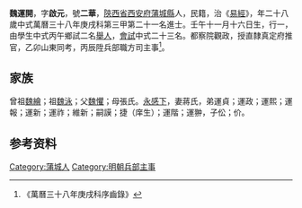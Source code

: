 {{明清人物信息框
| 姓名 = 魏運開
| 原名 =
| 圖片名稱= 
| 圖片大小 =
| 圖片說明 = 
| 最高職務 =
| 國家 = 大明 
| 爵位 =
| 籍貫 = [[陝西省|陝西省]][[西安府|西安府]][[蒲城縣|蒲城縣]]
| 族裔 = 
| 旗籍 = 
| 字號 = 
| 諡號 =
| 出生日期 = 壬午十一月十六日
| 出生地點 =
| 逝世日期 = 
| 逝世地點 =
| 墓葬 =
| 配偶 = 蔣氏
| 親屬 = 曾祖[[魏繪|魏繪]]，祖[[魏泳|魏泳]]，父[[魏懼|魏懼]]，母張氏
| 出身 =
* 萬曆三十八年庚戌科進士
| 經歷 =
| 著作 =  
*
*
*
}}
'''魏運開'''{{BD|1583年||？年||}}，字'''啟元'''，號'''二華'''，[[陝西省|陝西省]][[西安府|西安府]][[蒲城縣|蒲城縣]]人，民籍，治《[[易經|易經]]》，年二十八歲中式萬曆三十八年庚戌科第三甲第二十一名進士。壬午十一月十六日生，行一，由學生中式丙午鄉試二名[[舉人|舉人]]，[[會試|會試]]中式二十三名。都察院觀政，授直隸真定府推官，乙卯山東同考，丙辰陞兵部職方司主事<ref>《萬曆三十八年庚戌科序齒錄》</ref>。

== 家族 ==
曾祖[[魏繪|魏繪]]；祖[[魏泳|魏泳]]；父[[魏懼|魏懼]]；母張氏。[[永感下|永感下]]，妻蔣氏，弟運貞；運政；運熙；運報；運新；運祚；維新；嗣謨；捷（庠生）；運階；運翀，子伀；价。

== 参考资料 ==
{{reflist}}

{{萬曆三十八年庚戌科殿试金榜}}

{{Authority control}}

{{DEFAULTSORT:}}
[[Category:蒲城人|Category:蒲城人]]
[[Category:明朝兵部主事|Category:明朝兵部主事]]


{{明朝人物小作品}}